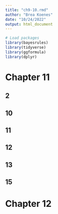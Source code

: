 ```yaml
---
title: "ch9-10.rmd"
author: "Brea Koenes"
date: "10/24/2022"
output: html_document
---
```


```r
# Load packages
library(bayesrules)
library(tidyverse)
library(ggformula)
library(dplyr)
```

# Chapter 11

## 2

## 10

## 11

## 12

## 13

## 15

# Chapter 12
